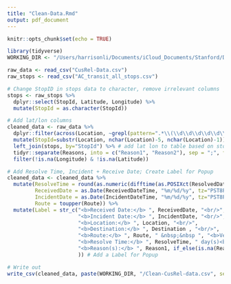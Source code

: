 ```yaml
---
title: "Clean-Data.Rmd"
output: pdf_document
---
```


```r
knitr::opts_chunk$set(echo = TRUE)
```

```r
library(tidyverse)
WORKING_DIR <- "/Users/harrisonli/Documents/iCloud_Documents/Stanford/DAMS/AC_Transit/CusRel-Dashboard"
```


```r
raw_data <- read_csv("CusRel-Data.csv")
raw_stops <- read_csv("AC_transit_all_stops.csv")
```

```r
# Change StopID in stops data to character, remove irrelevant columns
stops <- raw_stops %>%
  dplyr::select(StopId, Latitude, Longitude) %>%
  mutate(StopId = as.character(StopId))
```


```r
# Add lat/lon columns
cleaned_data <- raw_data %>% 
  dplyr::filter(across(Location, ~grepl(pattern=".*\\(\\d\\d\\d\\d\\d\\)$",.))) %>%
  mutate(StopId=substr(Location, nchar(Location)-5, nchar(Location)-1)) %>%
  left_join(stops, by="StopId") %>% # add lat lon to table based on stops data
  tidyr::separate(Reasons, into = c("Reason1", "Reason2"), sep = ";", fill = "right", extra = "drop") %>%
  filter(!is.na(Longitude) & !is.na(Latitude))
```

```r
# Add Resolve Time, Incident + Receive Date; Create Label for Popup
cleaned_data <- cleaned_data %>% 
  mutate(ResolveTime = round(as.numeric(difftime(as.POSIXct(ResolvedDateTime), as.POSIXct(ReceivedDateTime), units = "days"))), 
         ReceivedDate = as.Date(ReceivedDateTime, "%m/%d/%y", tz="PST8PDT"), 
         IncidentDate = as.Date(IncidentDateTime, "%m/%d/%y", tz="PST8PDT"), 
         Route = toupper(Route)) %>% 
  mutate(Label = str_c("<b>Received Date:</b> ", ReceivedDate, "<br/>",
                       "<b>Incident Date:</b> ", IncidentDate, "<br/>",
                       "<b>Location:</b> ", Location, "<br/>", 
                       "<b>Destination:</b> ", Destination , "<br/>",
                       "<b>Route:</b> ", Route, " &nbsp;&nbsp ", "<b>Vehicle #:</b> ", VehNo, "<br/>", 
                       "<b>Resolve Time:</b> ", ResolveTime, " day(s)<br/>", 
                       "<b>Reason(s):</b> ", Reason1, if_else(is.na(Reason2), "", str_c("; ", Reason2))
                       )) # Add a Label for Popup

```

```r
# Write out
write_csv(cleaned_data, paste(WORKING_DIR, "/Clean-CusRel-data.csv", sep=""))
```

